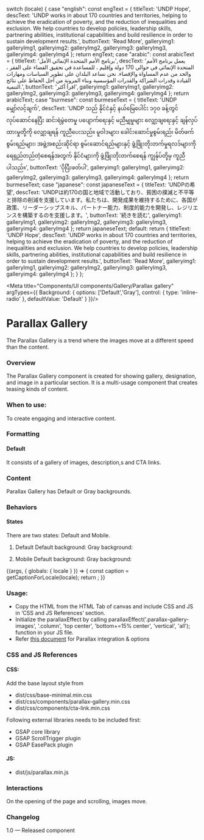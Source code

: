 
  switch (locale) {
    case "english":
      const engText = {
        titleText: 'UNDP Hope',
        descText: 'UNDP works in about 170 countries and territories, helping to achieve the eradication of poverty, and the reduction of inequalities and exclusion. We help countries to develop policies, leadership skills, partnering abilities, institutional capabilities and build resilience in order to sustain development results.',
        buttonText: 'Read More',
        galleryimg1: galleryImg1,
        galleryimg2: galleryImg2,
        galleryimg3: galleryImg3,
        galleryimg4: galleryImg4
      };
      return engText;
    case "arabic":
      const arabicText = {
        titleText: 'برنامج الأمم المتحدة الإنمائي الأمل',
        descText: 'يعمل برنامج الأمم المتحدة الإنمائي في حوالي 170 دولة وإقليم ، للمساعدة في تحقيق القضاء على الفقر ، والحد من عدم المساواة والإقصاء. نحن نساعد البلدان على تطوير السياسات ومهارات القيادة وقدرات الشراكة والقدرات المؤسسية وبناء المرونة من أجل الحفاظ على نتائج التنمية.',
        buttonText: 'اقرأ أكثر',
        galleryimg1: galleryImg1,
        galleryimg2: galleryImg2,
        galleryimg3: galleryImg3,
        galleryimg4: galleryImg4
      };
      return arabicText;
    case "burmese":
      const burmeseText = {
        titleText: 'UNDP မျှော်လင့်ချက်',
        descText: 'UNDP သည် နိုင်ငံနှင့် နယ်မြေပေါင်း ၁၇၀ ခန့်တွင် လုပ်ဆောင်နေပြီး ဆင်းရဲမွဲတေမှု ပပျောက်ရေးနှင့် မညီမျှမှုများ လျှော့ချရေးနှင့် ချန်လှပ်ထားမှုတို့ကို လျှော့ချရန် ကူညီပေးသည်။ မူဝါဒများ၊ ခေါင်းဆောင်မှုစွမ်းရည်၊ မိတ်ဖက်စွမ်းရည်များ၊ အဖွဲ့အစည်းဆိုင်ရာ စွမ်းဆောင်ရည်များနှင့် ဖွံ့ဖြိုးတိုးတက်မှုရလဒ်များကို ရေရှည်တည်တံ့စေရန်အတွက် နိုင်ငံများကို ဖွံ့ဖြိုးတိုးတက်စေရန် ကျွန်ုပ်တို့မှ ကူညီပါသည်။',
        buttonText: 'ပိုပြီးဖတ်ပါ',
        galleryimg1: galleryImg1,
        galleryimg2: galleryImg2,
        galleryimg3: galleryImg3,
        galleryimg4: galleryImg4
      };
      return burmeseText;
    case "japanese":
      const japaneseText = {
        titleText: 'UNDPの希望',
        descText: 'UNDPは約170の国と地域で活動しており、貧困の撲滅と不平等と排除の削減を支援しています。私たちは、開発成果を維持するために、各国が政策、リーダーシップスキル、パートナー能力、制度的能力を開発し、レジリエンスを構築するのを支援します。',
        buttonText: '続きを読む',
        galleryimg1: galleryImg1,
        galleryimg2: galleryImg2,
        galleryimg3: galleryImg3,
        galleryimg4: galleryImg4
      };
      return japaneseText;
    default:
      return {
        titleText: 'UNDP Hope',
        descText: 'UNDP works in about 170 countries and territories, helping to achieve the eradication of poverty, and the reduction of inequalities and exclusion. We help countries to develop policies, leadership skills, partnering abilities, institutional capabilities and build resilience in order to sustain development results.',
        buttonText: 'Read More',
        galleryimg1: galleryImg1,
        galleryimg2: galleryImg2,
        galleryimg3: galleryImg3,
        galleryimg4: galleryImg4
      };
  }
};


<Meta title="Components/UI components/Gallery/Parallax gallery" argTypes={{
  Background: {
    options: ['Default','Gray'],
    control: { type: 'inline-radio' },
    defaultValue: 'Default'
  }
}}/>

# Parallax Gallery

The Parallax Gallery is a trend where the images move at a different speed than the content.

### Overview
The Parallax Gallery component is created for showing gallery, designation, and image in a particular section. It is a multi-usage component that creates teasing kinds of content.

### When to use:

To create engaging and interactive content.

### Formatting

#### Default
It consists of a gallery of images, description,s and CTA links.

### Content
Parallax Gallery has Default or Gray backgrounds.

### Behaviors

#### States 
There are two states:  Default and Mobile.
1. Default
Default background:
Gray background:

2. Mobile
Default background:
Gray background:

<Canvas>
<Story name="Parallax gallery">
  {(args, { globals: { locale } }) => {
    const caption = getCaptionForLocale(locale);
    return <ParallaxGallery 
        titleText={caption.titleText}
        descText={caption.descText}
        buttonText={caption.buttonText}
        galleryimg1={caption.galleryimg1}
        galleryimg2={caption.galleryimg2}
        galleryimg3={caption.galleryimg3}
        galleryimg4={caption.galleryimg4}
        {...args}
        ></ParallaxGallery>;
  }}
</Story>
</Canvas>

  
### Usage:
- Copy the HTML from the HTML Tab of canvas and include CSS and JS in ‘CSS and JS References’ section.
- Initialize the parallaxEffect by calling parallaxEffect('.parallax-gallery-images', '.column', 'top center', 'bottom+=15% center', 'vertical', 'all'); function in your JS file. 
- Refer [this document](https://github.com/undp/design-system/wiki/Parallax-documentation) for Parallax integration & options

### CSS and JS References

#### CSS:
Add the base layout style from 

- dist/css/base-minimal.min.css
- dist/css/components/parallax-gallery.min.css
- dist/css/components/cta-link.min.css


Following external libraries needs to be included first:
- GSAP core library
- GSAP ScrollTrigger plugin
- GSAP EasePack plugin

#### JS:
- dist/js/parallax.min.js


### Interactions
On the opening of the page and scrolling, images move.

### Changelog
1.0 — Released component
